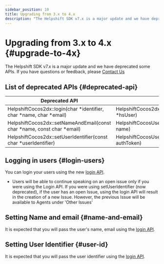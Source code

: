 ```yaml
---
sidebar_position: 10
title: Upgrading from 3.x to 4.x
description: "The Helpshift SDK v7.x is a major update and we have deprecated some APIs. If you have questions or feedback, please Contact Us"
---
```




# Upgrading from 3.x to 4.x {#upgrade-to-4x}

<Intro>

The Helpshift SDK v7.x is a major update and we have deprecated some APIs. If you have questions or feedback, please <a href="https://support.helpshift.com/kb/contact/" target="_blank">Contact Us</a>


</Intro>

## List of deprecated APIs {#deprecated-api}
| Deprecated API | New API |
|----------------|---------|
| HelpshiftCocos2dx::login(char *identifier, char *name, char *email) | HelpshiftCocos2dx::login(HelpshiftCocosUser *hsUser)|
| HelpshiftCocos2dx::setNameAndEmail(const char *name, const char *email) | HelpshiftCocosUserBuilder::setName(char* name)|
| HelpshiftCocos2dx::setUserIdentifier(const char *userIdentifier) | HelpshiftCocosUserBuilder::setAuthToken(char* authToken)|


## Logging in users {#login-users}

You can login your users using the new [login API](/cocos2d-x/users-ios#logged-in-users).


<Admonition type="info" title="Note">

* Users will be able to continue speaking on an open issue only if you were using the Login API. If you were using setUserIdentifier (now deprecated), if the user has an open Issue, using the login API will result in the creation of a new Issue. However, the previous Issue will be available to Agents under 'Other Issues'

</Admonition>


## Setting  Name and email {#name-and-email}

It is expected that you will pass the user's name, email using the [login API](/cocos2d-x/users-ios#logged-in-users).

## Setting User Identifier {#user-id}

It is expected that you will pass the user identifier using the [login API](/cocos2d-x/users-ios#logged-in-users).
